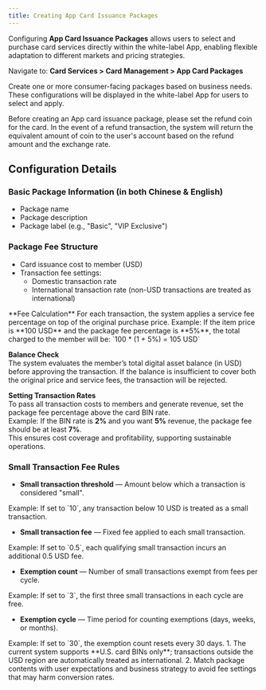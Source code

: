 ```yaml
---
title: Creating App Card Issuance Packages
---
```


Configuring **App Card Issuance Packages** allows users to select and purchase card services directly within the white-label App, enabling flexible adaptation to different markets and pricing strategies.

Navigate to: **Card Services > Card Management > App Card Packages**

Create one or more consumer-facing packages based on business needs. These configurations will be displayed in the white-label App for users to select and apply.

<Warning>
Before creating an App card issuance package, please set the refund coin for the card. In the event of a refund transaction, the system will return the equivalent amount of coin to the user's account based on the refund amount and the exchange rate.
</Warning>



## Configuration Details

### Basic Package Information (in both Chinese & English)

* Package name  
* Package description  
* Package label (e.g., "Basic", "VIP Exclusive")  

### Package Fee Structure

* Card issuance cost to member (USD)  
* Transaction fee settings:  
  * Domestic transaction rate  
  * International transaction rate (non-USD transactions are treated as international)  

<Tip>
**Fee Calculation**  
For each transaction, the system applies a service fee percentage on top of the original purchase price.  
Example:  
If the item price is **100 USD** and the package fee percentage is **5%**, the total charged to the member will be:  
`100 * (1 + 5%) = 105 USD`  

**Balance Check**  
The system evaluates the member’s total digital asset balance (in USD) before approving the transaction. If the balance is insufficient to cover both the original price and service fees, the transaction will be rejected.

**Setting Transaction Rates**  
To pass all transaction costs to members and generate revenue, set the package fee percentage above the card BIN rate.  
Example: If the BIN rate is **2%** and you want **5%** revenue, the package fee should be at least **7%**.  
This ensures cost coverage and profitability, supporting sustainable operations.
</Tip>

### Small Transaction Fee Rules

* **Small transaction threshold** — Amount below which a transaction is considered "small".  
<Tip>
Example: If set to `10`, any transaction below 10 USD is treated as a small transaction.
</Tip>

* **Small transaction fee** — Fixed fee applied to each small transaction.  
<Tip>
Example: If set to `0.5`, each qualifying small transaction incurs an additional 0.5 USD fee.
</Tip>

* **Exemption count** — Number of small transactions exempt from fees per cycle.  
<Tip>
Example: If set to `3`, the first three small transactions in each cycle are free.
</Tip>

* **Exemption cycle** — Time period for counting exemptions (days, weeks, or months).  
<Tip>
Example: If set to `30`, the exemption count resets every 30 days.
</Tip>

<Note>
1. The current system supports **U.S. card BINs only**; transactions outside the USD region are automatically treated as international.  
2. Match package contents with user expectations and business strategy to avoid fee settings that may harm conversion rates.
</Note>
